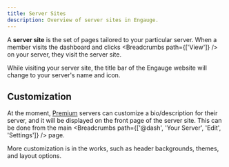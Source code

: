 ```yaml
---
title: Server Sites
description: Overview of server sites in Engauge.
---
```



A **server site** is the set of pages tailored to your particular server. When a
member visits the dashboard and clicks <Breadcrumbs path={['View']} /> on your
server, they visit the server site.

While visiting your server site, the title bar of the Engauge website will
change to your server's name and icon.

## Customization

<PremiumRequired />

At the moment, [Premium](/setup/premium) servers can customize a bio/description
for their server, and it will be displayed on the front page of the server site.
This can be done from the main <Breadcrumbs path={['@dash', 'Your Server',
'Edit', 'Settings']} /> page.

More customization is in the works, such as header backgrounds, themes, and
layout options.
